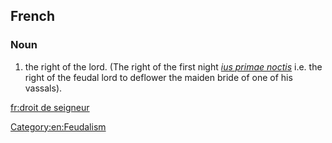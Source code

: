 ==French==
{{wikipedia}}

===Noun===
{{head|fr|noun|g=m|head=[[droit]] de [[seigneur]]}}

# the right of the lord. (The right of the first night ''[[ius primae noctis]]'' i.e. the right of the feudal lord to deflower the maiden bride of one of his vassals).

[[Category:en:Feudalism]]

[[fr:droit de seigneur]]